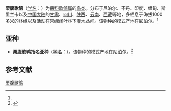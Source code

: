 {{Speciesbox
| name = 栗腹歌鸲
| status = 
| status_system = 
| image = Luscinia brunnea.jpg
| range_map = LusciniaBrunneaMap.svg
| range_map_caption=綠：繁殖地；藍：過冬地
| genus = Luscinia
| species = brunnea
| authority = (Hodgson)<ref name='id3024'>{{cite web| url =http://www.bioinfo.cn/db05/BjdwSpecies.php?action=view&id=3024| title =栗腹歌鸲| work =《中国动物物种编目数据库》| publisher =中国科学院微生物研究所| author =中国科学院动物研究所| accessdate =2009-04-04| deadurl =yes| archiveurl =https://web.archive.org/web/20160305090750/http://www.bioinfo.cn/db05/BjdwSpecies.php?action=view&id=3024| archivedate =2016-03-05}}</ref>
}}

'''栗腹歌鸲'''（[[学名|学名]]：{{lang|la|''Luscinia brunnea''}}）为[[鶲科|鶲科]][[歌鸲属|歌鸲属]]的[[鸟类|鸟类]]。分布于尼泊尔、不丹、印度、缅甸、斯里兰卡以及[[中国大陆|中国大陆]]的[[甘肃|甘肃]]、[[四川|四川]]、[[陕西|陕西]]、[[云南|云南]]、[[西藏|西藏]]等地，多栖息于海拔1000多米的林缘以及活动在常绿阔叶林下灌木丛间。该物种的模式产地在尼泊尔。<ref name='id3024'/>

==亚种==
*'''栗腹歌鸲指名亚种'''（[[学名|学名]]：{{lang|la|''Luscinia brunnea brunnea''}}）。该物种的模式产地在尼泊尔。<ref name='id3025'>{{cite web| url =http://www.bioinfo.cn/db05/BjdwSpecies.php?action=view&id=3025| title =栗腹歌鸲指名亚种| work =《中国动物物种编目数据库》| publisher =中国科学院微生物研究所| author =中国科学院动物研究所| accessdate =2009-04-04| deadurl =yes| archiveurl =https://web.archive.org/web/20160305014724/http://www.bioinfo.cn/db05/BjdwSpecies.php?action=view&id=3025| archivedate =2016-03-05}}</ref>

== 参考文献 ==
{{reflist}}
{{Taxonbar|from=Q27075669}}

[[Category:歌鸲属|栗腹歌鸲]]


{{雀形目小作品}}